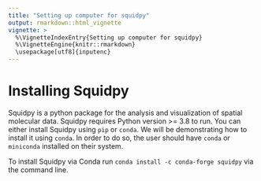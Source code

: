 ```yaml
---
title: "Setting up computer for squidpy"
output: rmarkdown::html_vignette
vignette: >
  %\VignetteIndexEntry{Setting up computer for squidpy}
  %\VignetteEngine{knitr::rmarkdown}
  \usepackage[utf8]{inputenc}
---
```


# Installing Squidpy

Squidpy is a python package for the analysis and visualization of spatial
molecular data. Squidpy requires Python version >= 3.8 to run. You can either
install Squidpy using `pip` or `conda`. We will be demonstrating how to install
it using `conda`. In order to do so, the user should have `conda` or `miniconda`
installed on their system.

To install Squidpy via Conda run `conda install -c conda-forge squidpy` via the
command line.
